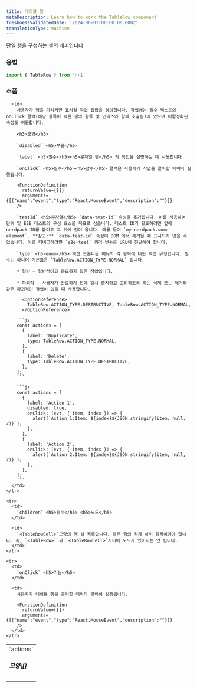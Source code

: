 ```yaml
---
title: 테이블 행
metaDescription: Learn how to work the TableRow component
freshnessValidatedDate: '2024-06-03T00:00:00.000Z'
translationType: machine
---
```


단일 행을 구성하는 셀의 래퍼입니다.

### 용법

```js
import { TableRow } from 'nr1'
```

### 소품

<table>
  <tbody>
    <tr>
      <td>
        `actions` <h5>모양\[]</h5>
      </td>

      <td>
        사용자가 행을 가리키면 표시될 작업 집합을 정의합니다. 작업에는 필수 텍스트와 onClick 콜백(해당 항목이 속한 행의 항목 및 인덱스와 함께 호출됨)이 있으며 비활성화된 속성도 허용합니다.

        <h3>모양</h3>

        `disabled` <h5>부울</h5>

        `label` <h5>필수</h5><h5>문자열 행</h5> 의 작업을 설명하는 데 사용합니다.

        `onClick` <h5>필수</h5><h5>함수</h5> 콜백은 사용자가 작업을 클릭할 때마다 실행됩니다.

        <FunctionDefinition
          returnValue={[]}
          arguments={[{"name":"event","type":"React.MouseEvent","description":""}]}
        />

        `testId` <h5>문자열</h5> `data-test-id` 속성을 추가합니다. 이를 사용하여 단위 및 E2E 테스트의 구성 요소를 목표로 삼습니다. 테스트 ID가 유효하려면 앞에 nerdpack ID를 붙이고 그 뒤에 점이 옵니다. 예를 들어 `my-nerdpack.some-element`. **참고:** `data-test-id` 속성이 DOM 에서 제거될 때 표시되지 않을 수 있습니다. 이를 디버그하려면 `e2e-test` 쿼리 변수를 URL에 전달해야 합니다.

        `type` <h5>enum</h5> 액션 드롭다운 메뉴의 각 항목에 대한 액션 유형입니다. 필수는 아니며 기본값은 `TableRow.ACTION_TYPE.NORMAL` 입니다.

        * 일반 — 일반적이고 중요하지 않은 작업입니다.

        * 파괴적 — 사용자가 완료하기 전에 일시 중지하고 고려하도록 하는 삭제 또는 제거와 같은 파괴적인 작업이 있을 때 사용합니다.

          <OptionReference>
            TableRow.ACTION_TYPE.DESTRUCTIVE, TableRow.ACTION_TYPE.NORMAL,
          </OptionReference>

        ```js
        const actions = [
          {
            label: 'Duplicate',
            type: TableRow.ACTION_TYPE.NORMAL,
          },
          {
            label: 'Delete',
            type: TableRow.ACTION_TYPE.DESTRUCTIVE,
          },
        ];
        ```

        ```js
        const actions = [
          {
            label: 'Action 1',
            disabled: true,
            onClick: (evt, { item, index }) => {
              alert(`Action 1:Item: ${index}${JSON.stringify(item, null, 2)}`);
            },
          },
          {
            label: 'Action 2',
            onClick: (evt, { item, index }) => {
              alert(`Action 2:Item: ${index}${JSON.stringify(item, null, 2)}`);
            },
          },
        ];
        ```
      </td>
    </tr>

    <tr>
      <td>
        `children` <h5>필수</h5> <h5>노드</h5>
      </td>

      <td>
        `<TableRowCell>`모양의 행 셀 목록입니다. 셀은 행의 직계 하위 항목이어야 합니다. 즉, `<TableRow>` 과 `<TableRowCell>`사이에 노드가 있어서는 안 됩니다.
      </td>
    </tr>

    <tr>
      <td>
        `onClick` <h5>기능</h5>
      </td>

      <td>
        사용자가 테이블 행을 클릭할 때마다 콜백이 실행됩니다.

        <FunctionDefinition
          returnValue={[]}
          arguments={[{"name":"event","type":"React.MouseEvent","description":""}]}
        />
      </td>
    </tr>
  </tbody>
</table>